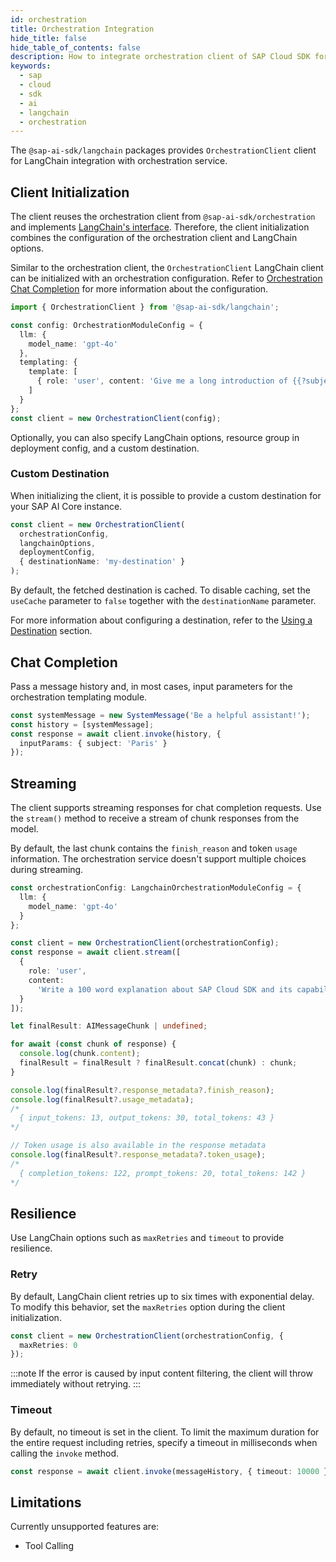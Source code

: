 ```yaml
---
id: orchestration
title: Orchestration Integration
hide_title: false
hide_table_of_contents: false
description: How to integrate orchestration client of SAP Cloud SDK for AI into LangChain.
keywords:
  - sap
  - cloud
  - sdk
  - ai
  - langchain
  - orchestration
---
```


The `@sap-ai-sdk/langchain` packages provides `OrchestrationClient` client for LangChain integration with orchestration service.

## Client Initialization

The client reuses the orchestration client from `@sap-ai-sdk/orchestration` and implements [LangChain's interface](https://js.langchain.com/docs/introduction).
Therefore, the client initialization combines the configuration of the orchestration client and LangChain options.

Similar to the orchestration client, the `OrchestrationClient` LangChain client can be initialized with an orchestration configuration.
Refer to [Orchestration Chat Completion](../orchestration/chat-completion) for more information about the configuration.

```ts
import { OrchestrationClient } from '@sap-ai-sdk/langchain';

const config: OrchestrationModuleConfig = {
  llm: {
    model_name: 'gpt-4o'
  },
  templating: {
    template: [
      { role: 'user', content: 'Give me a long introduction of {{?subject}}' }
    ]
  }
};
const client = new OrchestrationClient(config);
```

Optionally, you can also specify LangChain options, resource group in deployment config, and a custom destination.

### Custom Destination

When initializing the client, it is possible to provide a custom destination for your SAP AI Core instance.

```ts
const client = new OrchestrationClient(
  orchestrationConfig,
  langchainOptions,
  deploymentConfig,
  { destinationName: 'my-destination' }
);
```

By default, the fetched destination is cached.
To disable caching, set the `useCache` parameter to `false` together with the `destinationName` parameter.

For more information about configuring a destination, refer to the [Using a Destination](../connecting-to-ai-core#using-a-destination) section.

## Chat Completion

Pass a message history and, in most cases, input parameters for the orchestration templating module.

```ts
const systemMessage = new SystemMessage('Be a helpful assistant!');
const history = [systemMessage];
const response = await client.invoke(history, {
  inputParams: { subject: 'Paris' }
});
```

## Streaming

The client supports streaming responses for chat completion requests.
Use the `stream()` method to receive a stream of chunk responses from the model.

By default, the last chunk contains the `finish_reason` and token `usage` information.
The orchestration service doesn't support multiple choices during streaming.

```ts
const orchestrationConfig: LangchainOrchestrationModuleConfig = {
  llm: {
    model_name: 'gpt-4o'
  }
};

const client = new OrchestrationClient(orchestrationConfig);
const response = await client.stream([
  {
    role: 'user',
    content:
      'Write a 100 word explanation about SAP Cloud SDK and its capabilities'
  }
]);

let finalResult: AIMessageChunk | undefined;

for await (const chunk of response) {
  console.log(chunk.content);
  finalResult = finalResult ? finalResult.concat(chunk) : chunk;
}

console.log(finalResult?.response_metadata?.finish_reason);
console.log(finalResult?.usage_metadata);
/*
  { input_tokens: 13, output_tokens: 30, total_tokens: 43 }
*/

// Token usage is also available in the response metadata
console.log(finalResult?.response_metadata?.token_usage);
/*
  { completion_tokens: 122, prompt_tokens: 20, total_tokens: 142 }
*/
```

## Resilience

Use LangChain options such as `maxRetries` and `timeout` to provide resilience.

### Retry

By default, LangChain client retries up to six times with exponential delay.
To modify this behavior, set the `maxRetries` option during the client initialization.

```ts
const client = new OrchestrationClient(orchestrationConfig, {
  maxRetries: 0
});
```

:::note
If the error is caused by input content filtering, the client will throw immediately without retrying.
:::

### Timeout

By default, no timeout is set in the client.
To limit the maximum duration for the entire request including retries, specify a timeout in milliseconds when calling the `invoke` method.

```ts
const response = await client.invoke(messageHistory, { timeout: 10000 });
```

## Limitations

Currently unsupported features are:

- Tool Calling
